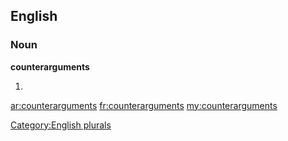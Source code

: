 ==English==

===Noun===
'''counterarguments'''

# {{plural of|[[counterargument]]}}

[[Category:English plurals]]

[[ar:counterarguments]]
[[fr:counterarguments]]
[[my:counterarguments]]